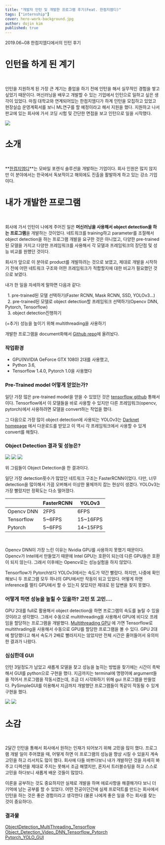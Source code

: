 ```yaml
---
title: "개발자 인턴 및 개발한 프로그램 후기(Feat. 한컴지엠디)"
tags: ["internship"]
cover: hero-work-background.jpg
author: dojin kim
published: true
---
```




2019.06~08 한컴지엠디에서의 인턴 후기


# 인턴을 하게 된 계기
<br/>

인턴을 지원하게 된 가장 큰 계기는 졸업을 하기 전에 인턴을 해서 실무적인 경험을 쌓고 싶었기 때문이다. 머신러닝을 배우고 개발할 수 있는 기업에서 인턴으로 일하고 싶은 생각이 있었다. 마침 대학교와 연계되어있는 한컴지엠디가 하계 인턴을 모집하고 있었고 현장실습 운영계획서를 보니 ML연구를 할 예정이라고 해서 지원을 했다. 
지원하고 나서 판교에 있는 회사에 가서 코딩 시험 및 간단한 면접을 보고 인턴으로 일을 시작했다.

<img src="./hancome-intern-1.png"/>

# 소개
<br/>

**[한컴지엠디](https://www.hancomgmd.com/ko/)**는 모바일 포렌식 솔루션을 개발하는 기업이다. 회사 인원은 많지 않지만 이 분야에서는 한국에서 독보적이고 해외에도 진출을 활발하게 하고 있는 강소 기업이다.  

# 내가 개발한 프로그램
<br/>

회사에 가서 인턴이 나에게 주어진 일은 **머신러닝을 사용해서 object detection을 하는 프로그램**을 개발하는 것이었다. 네트워크를 training하고 parameter를 조절해서 object detection을 하는 프로그램 개발을 요구한 것은 아니었고, 다양한 pre-trained 된 모델을 가지고 다양한 프레임워크를 사용해서 각 모델과 프레임워크의 장단점 및 성능 비교를 원헀던 것이다.

회사가 앞으로 이 분야로 product를 개발하려는 것으로 보였고, 제대로 개발을 시작하기 전에 어떤 네트워크 구조와 어떤 프레임워크가 적합할지에 대한 비교가 필요했던 것으로 보였다. 

내가 한 일을 자세하게 말하면 다음과 같다:

&nbsp; 1. pre-trained된 모델 선택하기(Faster RCNN, Mask RCNN, SSD, YOLOv3...) <br/>
&nbsp; 2. pre-trained된 모델로 object detection할 프레임워크 선택하기(Opencv DNN, Pytorch, Tensorflow)<br/>
&nbsp; 3. object detection진행하기<br/>

(+추가) 성능을 높이기 위해 multithreading을 사용하기

개발한 프로그램을 document화해서 [Github repo](https://github.com/dojinkimm/Object_Detection_Video_DNN_Tensorflow_Pytorch)에 올려놨다. 

### 작업환경

- GPU(NVIDIA GeForce GTX 1080) 2대를 사용했고,
- Python 3.6,
- Tensorflow 1.4.0, Pytorch 1.0을 사용했다

### Pre-Trained model 어떻게 얻었는가?

일단 가장 많은 pre-trained model을 얻을 수 있었던 것은 [tensorflow github](https://github.com/tensorflow/models/blob/master/research/object_detection/g3doc/detection_model_zoo.md) 통해서이다. Tensorflow에서 이 모델들을 바로 사용할 수 있지만 다른 프레임워크(opencv, pytorch)에서 사용하려면 모델을 convert하는 작업을 했다.

그 다음으로 가장 많이 object detection에 사용되는 YOLOv3는 [Darknet homepage](https://pjreddie.com/darknet/yolo/) 에서 다운로드를 받았고 이 역시 각 프레임워크에서 사용할 수 있게 convert를 해줬다.

### Object Detection 결과 및 성능은?

<img src="./hancome-intern-3.gif"/>
<img src="./hancome-intern-4.png"/>
<img src="./hancome-intern-5.png"/>

위 그림들이 Object Detection을 한 결과이다.

일단 가장 detection횟수가 많았던 네트워크 구조는 FasterRCNN이었다. 다만, 너무 detection을 많이해서 가끔 오버해서 이상한 물체까지 잡는 현상이 생겼다. YOLOv3는 가장 빨랐지만 정확도는 다소 떨어졌다. 
<br/>

|            | FasterRCNN | YOLOv3   |
|------------|------------|----------|
| Opencv DNN | 2FPS       | 6FPS     |
| Tensorflow | 5~6FPS     | 15~16FPS |
| Pytorch    | 5~6FPS     | 14~15FPS |

<br/>


Opencv DNN이 가장 느린 이유는 Nvidia GPU를 사용하지 못했기 때문이다. Opencv가 Intel에서 만들었기 때문에 Intel GPU는 호환이 되는데 다른 GPU들은 호환이 되지 않는다. 그래서 이후에는 Opencv로는 성능실험을 하지 않았다.

Tensorflow가 Pytorch보다 YOLOv3에서는 속도가 약간 빨랐다. 하지만, 나중에 확인해보니 두 프로그램 모두 하나의 GPU에서만 작동이 되고 있었다. 어떻게 하면 inference를 멀티 GPU에서 할 수 있는지 찾았지만 제대로 된 답변을 찾지 못했다. 

### 어떻게 하면 성능을 높힐 수 있을까? 고민 또 고민....

GPU 2대를 full로 활용해서 object detection을 하면 프로그램의 속도를 늘릴 수 있을 것이라고 생각했다. 그래서 수동으로 multithreading을 사용해서 GPU에 비디오 프레임을 할당하는 프로그램을 개발했다. [Multithreading GPU](https://github.com/dojinkimm/ObjectDetection_MultiThreading_Tensorflow) 에 가면 Tensorflow로 multithrading을 사용해서 수동으로 GPU를 할당한 프로그램을 볼 수 있다. GPU 2대에 할당했다고 해서 속도가 2배로 빨라지지는 않았지만 전체 시간은 줄어들어서 유의미한 결과가 나왔다.


### 심심한데 GUI

인턴 3일정도가 남았고 새롭게 모델을 찾고 성능을 높히는 방법을 찾기에는 시간이 촉박해서 GUI를 python으로 구현을 했다. 지금까지는 terminal에 명령어에 argument들을 적어서 프로그램을 작동시켰는데, 조금 더 시각화하기 위해 gui 프로그램을 만들었다. PySimpleGUI를 이용해서 지금까지 개발했던 프로그램들이 똑같이 작동될 수 있게 구현을 했다.

<img src="./hancome-intern-7.png"/>
<img src="./hancome-intern-8.png"/>

# 소감
<br/>

2달간 인턴을 통해서 회사에서 원하는 인재가 되어보기 위해 고민을 많이 했다. 프로그램 개발 일이 주어졌을 때, 어떻게 하면 이 프로그램의 성능을 향상 시킬 수 있을지 계속 고민을 하고 리서치도 많이 했다. 회사에 다들 바쁘다보니 내가 개발하던 것을 자세히 봐주고 디렉션을 제대로 주지는 못해서 조금 해맸지만, 혼자서 트러블슈팅을 하고 스스로 고민을 하다보니 새롭게 배운 것들이 많았다. 

이론을 공부하는 것도 중요하지만 실제로 개발을 하며 에로사항을 해결해가다 보니 더 기억에 남는 공부를 할 수 있었다. 어떤 전공이던간에 실제 프로덕트를 만드는 회사에서 인턴을 하는 것은 좋은 경험이라고 생각한다 (물론 나에게 좋은 일을 주는 회사를 찾는 것이 중요하다). 


### 결과물

[ObjectDetection_MultiThreading_Tensorflow](https://github.com/dojinkimm/ObjectDetection_MultiThreading_Tensorflow) <br/>
[Object_Detection_Video_DNN_Tensorflow_Pytorch](https://github.com/dojinkimm/Object_Detection_Video_DNN_Tensorflow_Pytorch) <br/>
[Pytorch_YOLO_GUI](https://github.com/dojinkimm/Pytorch_YOLO_GUI) <br/>